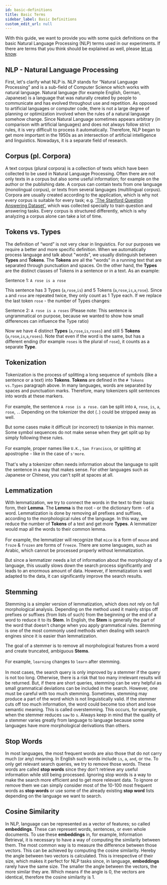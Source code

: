 ```yaml
---
id: basic-definitions
title: Basic Terms
sidebar_label: Basic Definitions
custom_edit_url: null
---
```


With this guide, we want to provide you with some quick definitions on the basic Natural Language Processing (NLP) terms used in our experiments. If there are terms that you think should be explained as well, please [let us know](../about/team.mdx).

## NLP - Natural Language Processing

First, let's clarify what NLP is. NLP stands for “Natural Language Processing” and is a sub-field of Computer Science which works with natural language. Natural language (for example English, German, Japanese) is a language that was naturally created by people to communicate and has evolved throughout use and repetition. As opposed to  artificial languages or computer code, there is not a large degree of planning or optimization involved when the rules of a natural language somehow change.
Since Natural Language sometimes appears arbitrary (in comparison with artificial languages) and does not always follow strict rules, it is very difficult to process it automatically. Therefore, NLP began to get more important in the 1950s as an intersection of artificial intelligence and linguistics. Nowadays, it is a separate field of research.

## Corpus (pl. Corpora)

A text corpus (plural corpora) is a collection of texts which have been collected to be used in Natural Language Processing. Often there are not only texts in a corpus but also some useful information; for example on the author or the publishing date. A corpus can contain texts from one language (monolingual corpus), or texts from several languages (multilingual corpus). Corpora are usually created according to the application, which is why not every corpus is suitable for every task; e.g. ['The Stanford Question Answering Dataset'](https://rajpurkar.github.io/SQuAD-explorer/), which was collected specially to train question and answering tasks.
Every corpus is structured differently, which is why analyzing a corpus alone can take a lot of time.

## Tokens vs. Types
 
The definition of “word” is not very clear in linguistics. For our purposes we require a better and more specific definition.
When we automatically process language and talk about "words", we usually distinguish between **Types** and **Tokens**.
The **Tokens** are all the "words" in a running text that are separated through punctuation and spaces.
On the other hand, the **Types** are the distinct classes of Tokens in a sentence or in a text.
As an example:
 
Sentence 1: `A rose is a rose`
 
This sentence has 3 Types (`a`,`rose`,`is`) and 5 Tokens (`a`,`rose`,`is`,`a`,`rose`). Since `a` and `rose` are repeated twice, they only count as 1 Type each.
If we replace the last token `rose` -  the number of Types changes:
 
Sentence 2: `A rose is a roses`
(Please note: This sentence is ungrammatical on purpose, because we wanted to show how small differences can influence the Type ratio)
 
Now we have 4 distinct **Types** (`a`,`rose`,`is`,`roses`) and still 5 **Tokens** (`a`,`rose`,`is`,`a`,`roses`).
Note that even if the word is the same, but has a different ending (for example `roses` is the plural of `rose`), it counts as a separate **Type**.

## Tokenization
 
Tokenization is the process of splitting a long sequence of symbols (like a sentence or a text) into **Tokens**. **Tokens** are defined in the `# Tokens vs.Types` paragraph above. In many languages, words are separated by spaces and punctuation marks. Therefore, many tokenizers split sentences into words at these markers. <br></br>
For example, the sentence `A rose is a rose.` can be split into `A`, `rose`, `is`, `a`, `rose`, `.`.
Depending on the tokenizer the dot (`.`) could be stripped away as well.
 
But some cases make it difficult (or incorrect) to tokenize in this manner. Some symbol sequences do not make sense when they get split up by simply following these rules.<br></br>
For example, proper names like `U.K.`, `San Francisco`, or splitting at apostrophe - like in the case of `s'more`. <br></br>
That's why a tokenizer often needs information about the language to split the sentence in a way that makes sense. For other languages such as Japanese or Chinese, you can't split at  spaces at all.

## Lemmatization
 
With lemmatization, we try to connect the words in the text to their basic form, their **Lemma**. The **Lemma** is the root - or the dictionary form - of a word. Lemmatization is done by removing all prefixes and suffixes, according to the morphological rules of the language.
In this way, we reduce the number of **Tokens** of a text and get more **Types**. A lemmatizer would map all the words to their common lemma.<br></br>
For example, the lemmatizer will recognize that `mice` is a form of `mouse` and `froze` & `frozen` are forms of `freeze`.
There are some languages, such as Arabic, which cannot be processed properly without lemmatization.
 
But since a lemmatizer needs a lot of information about the morphology of a language, this usually slows down the search process significantly and leads to an enormous amount of data.
However, if lemmatization is well adapted to the data, it can significantly improve the search results.

 
## Stemming
 
Stemming is a simpler version of lemmatization, which does not rely on full morphological analysis. Depending on the method used it mainly strips off prefixes or suffixes (from lists of such) from the beginning or the end of a word to reduce it to its **Stem**.
In English, the **Stem** is generally the part of the word that doesn't change when you apply grammatical rules. Stemming is one of the most commonly used methods when dealing with search engines since it is easier than lemmatization.
 
The goal of a stemmer is to remove all morphological features from a word and create truncated, ambiguous **Stems**.<br></br>
For example, `learning` changes to `learn` after stemming. <br></br>
In most cases, the search query is only improved by a stemmer if the query is not too long. Otherwise, there is a risk that too many irrelevant results will be returned.
But, if there are short queries, stemming can be very helpful as small grammatical deviations can be included in the search. However, one must be careful with too much stemming. Sometimes, stemming may produce a part of the word which is not linguistically valid. If the stemmer cuts off too much information, the word could become too short and lose semantic meaning. This is called overstemming. This occurs, for example, when the stemmer reduces `saw` to `s`.
Always keep in mind that the quality of a stemmer varies greatly from language to language because some languages have more morphological derivations than others.
 
## Stop Words
 
In most languages, the most frequent words are also those that do not carry much (or any) meaning. In English such words include `is`, `a`, `and`, or `the`. To only get relevant search queries, we try to remove those words. These words are called **stop words** since they don't retrieve any useful information while still being processed. Ignoring stop words is a way to make the search more efficient and to get more relevant data.
To ignore or remove them we can simply consider most of the 10-100 most frequent words as **stop words** or use some of the already existing **stop word** lists depending on the language we want to search.

## Cosine Similarity

In NLP, language can be represented as a vector of features; so called **embeddings**. These can represent words, sentences, or even whole documents. To use these **embeddings** in, for example, Information Retrieval, it is necessary to have a way of computing the similarity between them. The most common way is to measure the difference between those vectors. This can be achieved by computing the cosine similarity. Hereby the angle between two vectors is calculated. This is irrespective of their size, which makes it perfect for NLP tasks since, in language, **embeddings** rarely have the same size.
The smaller the angle between the vectors, the more similar they are. Which means if the angle is 0, the vectors are identical, therefore the cosine similarity is 1.